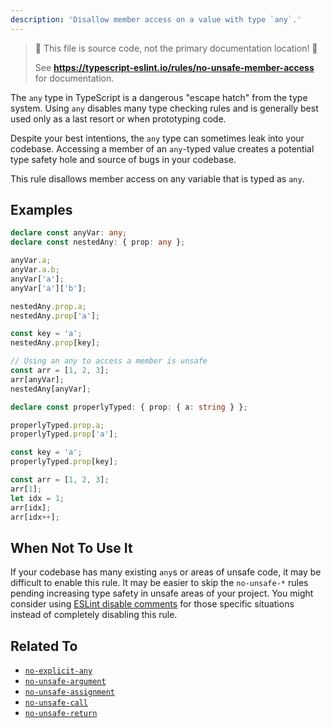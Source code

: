 ---
description: 'Disallow member access on a value with type `any`.'
---


> 🛑 This file is source code, not the primary documentation location! 🛑
>
> See **https://typescript-eslint.io/rules/no-unsafe-member-access** for documentation.

The `any` type in TypeScript is a dangerous "escape hatch" from the type system.
Using `any` disables many type checking rules and is generally best used only as a last resort or when prototyping code.

Despite your best intentions, the `any` type can sometimes leak into your codebase.
Accessing a member of an `any`-typed value creates a potential type safety hole and source of bugs in your codebase.

This rule disallows member access on any variable that is typed as `any`.

## Examples

<Tabs>
<TabItem value="❌ Incorrect">

```ts
declare const anyVar: any;
declare const nestedAny: { prop: any };

anyVar.a;
anyVar.a.b;
anyVar['a'];
anyVar['a']['b'];

nestedAny.prop.a;
nestedAny.prop['a'];

const key = 'a';
nestedAny.prop[key];

// Using an any to access a member is unsafe
const arr = [1, 2, 3];
arr[anyVar];
nestedAny[anyVar];
```

</TabItem>
<TabItem value="✅ Correct">

```ts
declare const properlyTyped: { prop: { a: string } };

properlyTyped.prop.a;
properlyTyped.prop['a'];

const key = 'a';
properlyTyped.prop[key];

const arr = [1, 2, 3];
arr[1];
let idx = 1;
arr[idx];
arr[idx++];
```

</TabItem>
</Tabs>

## When Not To Use It

If your codebase has many existing `any`s or areas of unsafe code, it may be difficult to enable this rule.
It may be easier to skip the `no-unsafe-*` rules pending increasing type safety in unsafe areas of your project.
You might consider using [ESLint disable comments](https://eslint.org/docs/latest/use/configure/rules#using-configuration-comments-1) for those specific situations instead of completely disabling this rule.

## Related To

- [`no-explicit-any`](./no-explicit-any.mdx)
- [`no-unsafe-argument`](./no-unsafe-argument.mdx)
- [`no-unsafe-assignment`](./no-unsafe-assignment.mdx)
- [`no-unsafe-call`](./no-unsafe-call.mdx)
- [`no-unsafe-return`](./no-unsafe-return.mdx)
